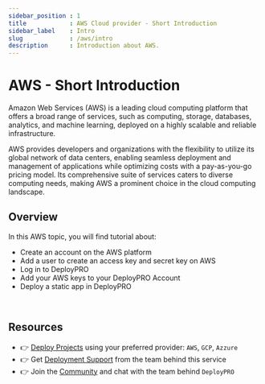 ```yaml
---
sidebar_position : 1
title            : AWS Cloud provider - Short Introduction 
sidebar_label    : Intro
slug             : /aws/intro
description      : Introduction about AWS.
---
```


# AWS - Short Introduction 

Amazon Web Services (AWS) is a leading cloud computing platform that offers a broad range of services, such as computing, storage, databases, 
analytics, and machine learning, deployed on a highly scalable and reliable infrastructure. 

AWS provides developers and organizations with the flexibility to utilize its global network of data centers, enabling seamless deployment and management of applications 
while optimizing costs with a pay-as-you-go pricing model. Its comprehensive suite of services caters to diverse computing needs, making AWS a prominent choice in the cloud computing landscape.

## Overview

In this AWS topic, you will find tutorial about:

- Create an account on the AWS platform
- Add a user to create an access key and secret key on AWS
- Log in to DeployPRO
- Add your AWS keys to your DeployPRO Account
- Deploy a static app in DeployPRO


<br />

## Resources

- 👉 [Deploy Projects](https://deploypro.dev/) using your preferred provider: `AWS`, `GCP`, `Azzure`
- 👉 Get [Deployment Support](https://deploypro.dev/support/) from the team behind this service
- 👉 Join the [Community](https://discord.gg/qQhjQZhnur) and chat with the team behind `DeployPRO`
